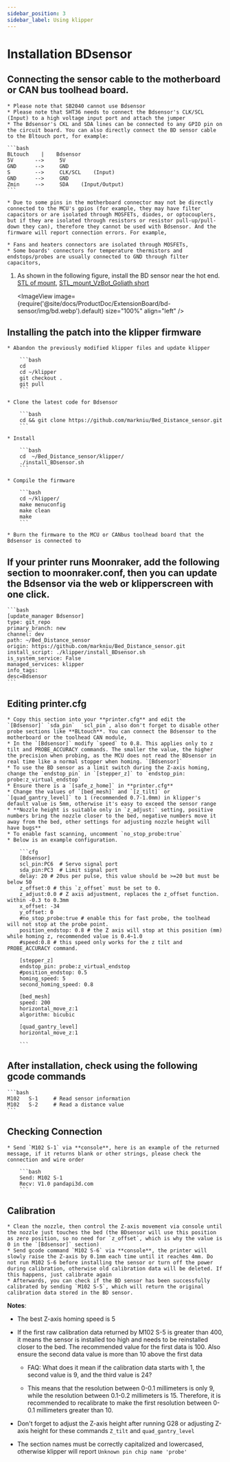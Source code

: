 ```yaml
---
sidebar_position: 3
sidebar_label: Using klipper
---
```






# Installation **BDsensor**

## Connecting the sensor cable to the motherboard or CAN bus toolhead board.

    * Please note that SB2040 cannot use Bdsensor
    * Please note that SHT36 needs to connect the Bdsensor's CLK/SCL (Input) to a high voltage input port and attach the jumper
    * The Bdsensor's CKL and SDA lines can be connected to any GPIO pin on the circuit board. You can also directly connect the BD sensor cable to the Bltouch port, for example:

    ```bash
    BLtouch    |    Bdsensor
    5V       -->     5V
    GND      -->     GND
    S        -->     CLK/SCL    (Input)
    GND      -->     GND
    Zmin     -->     SDA    (Input/Output) 
    ```

    * Due to some pins in the motherboard connector may not be directly connected to the MCU's gpios (for example, they may have filter capacitors or are isolated through MOSFETs, diodes, or optocouplers, but if they are isolated through resistors or resistor pull-up/pull-down they can), therefore they cannot be used with Bdsensor. And the firmware will report connection errors. For example,

    * Fans and heaters connectors are isolated through MOSFETs,
    * Some boards' connectors for temperature thermistors and endstops/probes are usually connected to GND through filter capacitors,

1. As shown in the following figure, install the BD sensor near the hot end. [STL of mount](https://www.thingiverse.com/thing:6098131),  [STL_mount_VzBot_Goliath short](https://discord.com/channels/829828765512106054/1163237892957671424)

    <ImageView image={require('@site/docs/ProductDoc/ExtensionBoard/bd-sensor/img/bd.webp').default} size="100%" align="left" />


## Installing the patch into the klipper firmware

    * Abandon the previously modified klipper files and update klipper

        ```bash
        cd
        cd ~/klipper
        git checkout .
        git pull
        ```

    * Clone the latest code for Bdsensor

        ```bash
        cd && git clone https://github.com/markniu/Bed_Distance_sensor.git
        ```

    * Install

        ```bash
        cd  ~/Bed_Distance_sensor/klipper/
        ./install_BDsensor.sh
        ```

    * Compile the firmware

        ```bash
        cd ~/klipper/
        make menuconfig
        make clean
        make
        ```

    * Burn the firmware to the MCU or CANbus toolhead board that the Bdsensor is connected to

## If your printer runs Moonraker, add the following section to moonraker.conf, then you can update the Bdsensor via the web or klipperscreen with one click.

    ```bash
    [update_manager Bdsensor]
    type: git_repo
    primary_branch: new
    channel: dev
    path: ~/Bed_Distance_sensor
    origin: https://github.com/markniu/Bed_Distance_sensor.git
    install_script: ./klipper/install_BDsensor.sh
    is_system_service: False
    managed_services: klipper
    info_tags:
    desc=Bdsensor
    ```

## Editing printer.cfg

    * Copy this section into your **printer.cfg** and edit the `[Bdsensor]` `sda_pin`  `scl_pin`, also don't forget to disable other probe sections like **BLtouch**. You can connect the Bdsensor to the motherboard or the toolhead CAN module, 
    * In the `[Bdsensor]` modify `speed` to 0.8. This applies only to z tilt and PROBE_ACCURACY commands. The smaller the value, the higher the precision when probing, as the MCU does not read the BDsensor in real time like a normal stopper when homing. `[Bdsensor]`
    * To use the BD sensor as a limit switch during the Z-axis homing, change the `endstop_pin` in `[stepper_z]` to `endstop_pin: probe:z_virtual_endstop`
    * Ensure there is a `[safe_z_home]` in **printer.cfg** 
    * Change the values of `[bed_mesh]` and `[z_tilt]` or `[quad_gantry_level]` to 1 (recommended 0.7-1.0mm) in klipper's default value is 5mm, otherwise it's easy to exceed the sensor range
    * **Nozzle height is suitable only in `z_adjust:` setting, positive numbers bring the nozzle closer to the bed, negative numbers move it away from the bed, other settings for adjusting nozzle height will have bugs**
    * To enable fast scanning, uncomment `no_stop_probe:true`
    * Below is an example configuration.

        ```cfg
        [Bdsensor] 
        scl_pin:PC6  # Servo signal port
        sda_pin:PC3  # Limit signal port
        delay: 20 # 20us per pulse, this value should be >=20 but must be below 50
        z_offset:0 # this `z_offset` must be set to 0. 
        z_adjust:0.0 # Z axis adjustment, replaces the z_offset function. within -0.3 to 0.3mm
        x_offset: -34
        y_offset: 0
        #no_stop_probe:true # enable this for fast probe, the toolhead will not stop at the probe point.
        position_endstop: 0.8 # the Z axis will stop at this position (mm) while homing z, recommended value is 0.4~1.0
        #speed:0.8 # this speed only works for the z tilt and PROBE_ACCURACY command.

        [stepper_z]
        endstop_pin: probe:z_virtual_endstop 
        #position_endstop: 0.5
        homing_speed: 5
        second_homing_speed: 0.8

        [bed_mesh]
        speed: 200
        horizontal_move_z:1
        algorithm: bicubic

        [quad_gantry_level]
        horizontal_move_z:1

        ```

## After installation, check using the following gcode commands

    ```bash
    M102   S-1     # Read sensor information
    M102   S-2     # Read a distance value
    ```

## Checking Connection

    * Send `M102 S-1` via **console**, here is an example of the returned message, if it returns blank or other strings, please check the connection and wire order

        ```bash
        Send: M102 S-1
        Recv: V1.0 pandapi3d.com
        ```

## Calibration

    * Clean the nozzle, then control the Z-axis movement via console until the nozzle just touches the bed (the BDsensor will use this position as zero position, so no need for `z_offset`, which is why the value is 0 in the `[Bdsensor]` section)
    * Send gcode command `M102 S-6` via **console**, the printer will slowly raise the Z-axis by 0.1mm each time until it reaches 4mm. Do not run M102 S-6 before installing the sensor or turn off the power during calibration, otherwise old calibration data will be deleted. If this happens, just calibrate again
    * Afterwards, you can check if the BD sensor has been successfully calibrated by sending `M102 S-5`, which will return the original calibration data stored in the BD sensor.

**Notes**:

* The best Z-axis homing speed is 5

* If the first raw calibration data returned by M102 S-5 is greater than 400, it means the sensor is installed too high and needs to be reinstalled closer to the bed. The recommended value for the first data is 100. Also ensure the second data value is more than 10 above the first data

  * FAQ: What does it mean if the calibration data starts with 1, the second value is 9, and the third value is 24?

  * This means that the resolution between 0-0.1 millimeters is only 9, while the resolution between 0.1-0.2 millimeters is 15. Therefore, it is recommended to recalibrate to make the first resolution between 0-0.1 millimeters greater than 10.

* Don't forget to adjust the Z-axis height after running G28 or adjusting Z-axis height for these commands `Z_tilt` and `quad_gantry_level`

* The section names must be correctly capitalized and lowercased, otherwise klipper will report `Unknown pin chip name 'probe'`